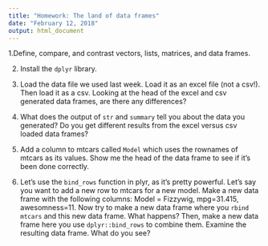 ```yaml
---
title: "Homework: The land of data frames"
date: "February 12, 2018"
output: html_document
---
```


1.Define, compare, and contrast vectors, lists, matrices, and data frames.  
  
2. Install the `dplyr` library.

3. Load the data file we used last week. Load it as an excel file (not a csv!). Then load it as a csv. Looking at the head of the excel and csv generated data frames, are there any differences?

4. What does the output of `str` and `summary` tell you about the data you generated? Do you get different results from the excel versus csv loaded data frames?

5. Add a column to mtcars called `Model` which uses the rownames of mtcars as its values. Show me the head of the data frame to see if it's been done correctly.

6. Let's use the `bind_rows` function in plyr, as it's pretty powerful. Let's say you want to add a new row to mtcars for a new model. Make a new data frame with the following columns: Model = Fizzywig, mpg=31.415, awesomness=11.  Now try to make a new data frame where you `rbind` `mtcars` and this new data frame. What happens? Then, make a new data frame here you use `dplyr::bind_rows` to combine them. Examine the resulting data frame. What do you see?
